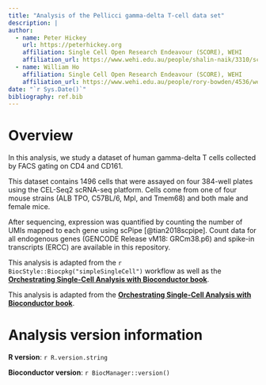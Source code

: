 ```yaml
---
title: "Analysis of the Pellicci gamma-delta T-cell data set"
description: |
author:
  - name: Peter Hickey 
    url: https://peterhickey.org
    affiliation: Single Cell Open Research Endeavour (SCORE), WEHI
    affiliation_url: https://www.wehi.edu.au/people/shalin-naik/3310/score
  - name: William Ho
    affiliation: Single Cell Open Research Endeavour (SCORE), WEHI
    affiliation_url: https://www.wehi.edu.au/people/rory-bowden/4536/wehi-advanced-genomics-facility
date: "`r Sys.Date()`"
bibliography: ref.bib
---
```


# Overview

In this analysis, we study a dataset of human gamma-delta T cells collected by FACS gating on CD4 and CD161.

This dataset contains 1496 cells that were assayed on four 384-well plates using the CEL-Seq2 scRNA-seq platform.
Cells come from one of four mouse strains (ALB TPO, C57BL/6, Mpl, and Tmem68) and both male and female mice.

After sequencing, expression was quantified by counting the number of UMIs mapped to each gene using scPipe [@tian2018scpipe].
Count data for all endogenous genes (GENCODE Release vM18: GRCm38.p6) and spike-in transcripts (ERCC) are available in this repository.

This analysis is adapted from the `r BiocStyle::Biocpkg("simpleSingleCell")` workflow as well as the [**Orchestrating Single-Cell Analysis with Bioconductor book**](https://osca.bioconductor.org).

This analysis is adapted from the [**Orchestrating Single-Cell Analysis with Bioconductor book**](https://osca.bioconductor.org).

# Analysis version information  {.appendix}

**R version**: `r R.version.string`

**Bioconductor version**: `r BiocManager::version()`
